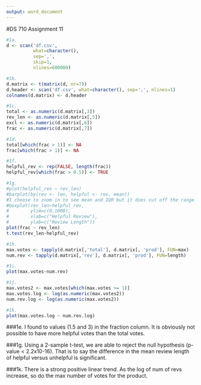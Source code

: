 ```yaml
---
output: word_document
---
```


#DS 710 Assignment 11


```r
#1a.
d <- scan('df.csv', 
          what=character(),
          sep=',', 
          skip=1,
          nlines=600000)

#1b.
d.matrix <- t(matrix(d, nr=7))
d.header <- scan('df.csv', what=character(), sep=',', nlines=1)
colnames(d.matrix) <- d.header

#1c.
total <- as.numeric(d.matrix[,3])
rev_len <- as.numeric(d.matrix[,5])
excl <- as.numeric(d.matrix[,6])
frac <- as.numeric(d.matrix[,7])

#1d.
total[which(frac > 1)] <- NA
frac[which(frac > 1)] <- NA

#1f.
helpful_rev <- rep(FALSE, length(frac))
helpful_rev[which(frac > 0.5)] <- TRUE

#1g.
#plot(helpful_rev ~ rev_len)
#barplot(by(rev <- len, helpful <- rev, mean))
#I choose to zoom in to see mean and IQR but it does cut off the range and outliers.
#boxplot(rev_len~helpful_rev, 
#        ylim=c(0,1000), 
#        xlab=c("Helpful Review"), 
#        ylab=c("Review Length"))
plot(frac ~ rev_len)
t.test(rev_len~helpful_rev)

#1h.
max.votes <- tapply(d.matrix[,'total'], d.matrix[, 'prod'], FUN=max)
num.rev <- tapply(d.matrix[,'rev'], d.matrix[, 'prod'], FUN=length)

#1i.
plot(max.votes~num.rev)

#1j.
max.votes2 <- max.votes[which(max.votes >= 1)]
max.votes.log <- log(as.numeric(max.votes2))
num.rev.log <- log(as.numeric(max.votes2))

#1k.
plot(max.votes.log ~ num.rev.log)
```

###1e. 
I found to values (1.5 and 3) in the fraction column. It is obviously not possible to have more helpful votes than the total votes.

###1g.
Using a 2-sample t-test, we are able to reject the null hypothesis (p-value < 2.2x10-16). That is to say the difference in the mean review length of helpful versus unhelpful is significant. 

###1k.
There is a strong positive linear trend. As the log of num of revs increase, so do the max number of votes for the product.
